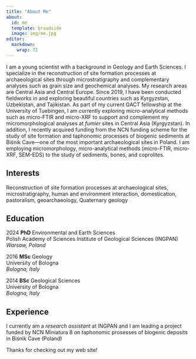 ```yaml
---
title: "About Me"
about:
  id: me
  template: broadside
  image: img/me.jpg
editor: 
  markdown: 
    wrap: 72
---
```


::: {#me}
I am a young scientist with a background in Geology and Earth Sciences.
I specialize in the reconstruction of site formation processes at
archaeological sites through microstratigraphy and complementary
analyses such as grain size and geochemical analyses. My research areas
are Central Asia and Central Europe. Since 2019, I have been conducted
fieldworks in and exploring beautiful countries such as Kyrgyzstan,
Uzbekistan, and Tajikistan. As part of my current GACT fellowship at the
University of Tuebingen, I am currently exploring micro-analytical
methods such as micro-FTIR and micro-XRF to support and complement my
micromorphological analyses at *fumier* sites in Central Asia
(Kyrgyzstan). In addition, I recently acquired funding from the NCN
funding scheme for the study of site formation and taphonomic processes
of biogenic sediments at Biśnik Cave—one of the most important
archaeological sites in Poland. I am employing micromorphology,
micro-analytical methods (micro-FTIR, micro-XRF, SEM-EDS) to the study
of sediments, bones, and coprolites.

## Interests
Reconstruction of site formation processes at archaeological sites,
microstratigraphy, human and environment interaction, domestication,
pastoralism, geoarchaeology, Quaternary geology

## Education
2024 **PhD** Environmental and Earth Sciences\
Polish Academy of Sciences Institute of Geological Sciences (INGPAN)\
*Warsaw, Poland*

2016 **MSc** Geology\
University of Bologna\
*Bologna, Italy*

2014 **BSc** Geological Sciences\
University of Bologna\
*Bologna, Italy*

## Experience
I currently am a *research assistant* at INGPAN and I am leading a
project funded by NCN Miniatura 8 on taphonomic prosesses of biogenic
deposits in Biśnik Cave (Poland)
:::

Thanks for checking out my web site!

